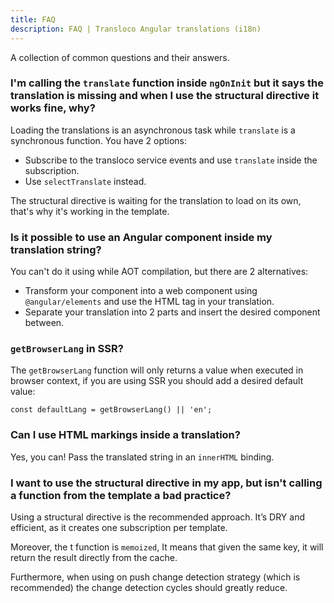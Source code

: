 ```yaml
---
title: FAQ
description: FAQ | Transloco Angular translations (i18n)
---
```


A collection of common questions and their answers.

### I'm calling the `translate` function inside `ngOnInit` but it says the translation is missing and when I use the structural directive it works fine, why?
Loading the translations is an asynchronous task while `translate` is a synchronous function.
You have 2 options:
- Subscribe to the transloco service events and use `translate` inside the subscription.
- Use `selectTranslate` instead.

The structural directive is waiting for the translation to load on its own, that's why it's working in the template.

### Is it possible to use an Angular component inside my translation string?
You can't do it using while AOT compilation, but there are 2 alternatives:
- Transform your component into a web component using `@angular/elements` and use the HTML tag in your translation.
- Separate your translation into 2 parts and insert the desired component between.

### `getBrowserLang` in SSR?
The `getBrowserLang` function will only returns a value when executed in browser context, if you are using SSR you should add a desired default value:
```
const defaultLang = getBrowserLang() || 'en';
```

### Can I use HTML markings inside a translation?
Yes, you can! Pass the translated string in an `innerHTML` binding.

### I want to use the structural directive in my app, but isn't calling a function from the template a bad practice?
Using a structural directive is the recommended approach. It’s DRY and efficient, as it creates one subscription per template.

Moreover, the t function is `memoized`, It means that given the same key, it will return the result directly from the cache.

Furthermore, when using on push change detection strategy (which is recommended) the change detection cycles should greatly reduce.
